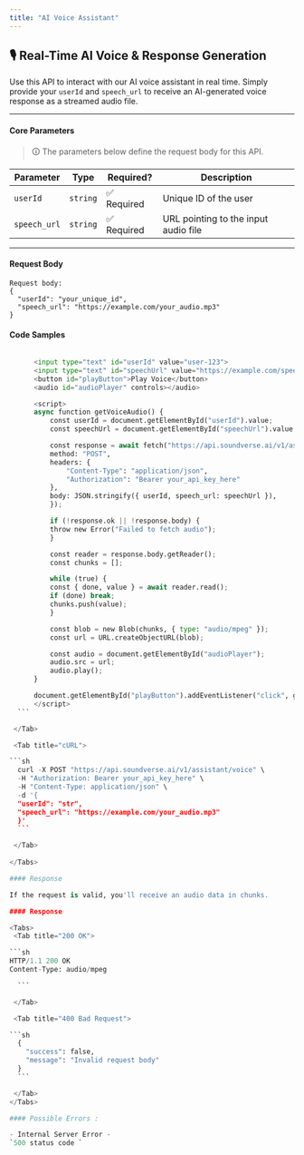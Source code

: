 ```yaml
---
title: "AI Voice Assistant"
---
```



## 🎙️ Real-Time AI Voice & Response Generation

Use this API to interact with our AI voice assistant in real time. Simply provide your `userId` and `speech_url` to receive an AI-generated voice response as a streamed audio file.

---

#### **Core Parameters**

> 🛈 The parameters below define the request body for this API.

| Parameter    | Type     | Required?   | Description                          |
| ------------ | -------- | ----------- | ------------------------------------ |
| `userId`     | `string` | ✅ Required | Unique ID of the user                |
| `speech_url` | `string` | ✅ Required | URL pointing to the input audio file |

---

#### **Request Body**

<div style={{ backgroundColor: "#e9ecef", padding: "0.75rem", borderRadius: "0.3rem" }}>
  
```
Request body: 
{
  "userId": "your_unique_id",
  "speech_url": "https://example.com/your_audio.mp3"
}
```
</div>

#### Code Samples

<Tabs>
  <Tab title="HTML & JS">
  
  ```python

        <input type="text" id="userId" value="user-123">
        <input type="text" id="speechUrl" value="https://example.com/speech.mp3">
        <button id="playButton">Play Voice</button>
        <audio id="audioPlayer" controls></audio>

        <script>
        async function getVoiceAudio() {
            const userId = document.getElementById("userId").value;
            const speechUrl = document.getElementById("speechUrl").value;

            const response = await fetch("https://api.soundverse.ai/v1/assistant/voice", {
            method: "POST",
            headers: {
                "Content-Type": "application/json",
                "Authorization": "Bearer your_api_key_here"
            },
            body: JSON.stringify({ userId, speech_url: speechUrl }),
            });

            if (!response.ok || !response.body) {
            throw new Error("Failed to fetch audio");
            }

            const reader = response.body.getReader();
            const chunks = [];

            while (true) {
            const { done, value } = await reader.read();
            if (done) break;
            chunks.push(value);
            }

            const blob = new Blob(chunks, { type: "audio/mpeg" });
            const url = URL.createObjectURL(blob);

            const audio = document.getElementById("audioPlayer");
            audio.src = url;
            audio.play();
        }

        document.getElementById("playButton").addEventListener("click", getVoiceAudio);
        </script>
    ```

   </Tab>

   <Tab title="cURL">
  
  ```sh
    curl -X POST "https://api.soundverse.ai/v1/assistant/voice" \
    -H "Authorization: Bearer your_api_key_here" \
    -H "Content-Type: application/json" \
    -d '{
    "userId": "str",
    "speech_url": "https://example.com/your_audio.mp3"
    }'
    ```

   </Tab>
   
</Tabs>

#### Response

If the request is valid, you'll receive an audio data in chunks.

#### Response

<Tabs>
   <Tab title="200 OK">
  
  ```sh
HTTP/1.1 200 OK
Content-Type: audio/mpeg

    ```

   </Tab>

   <Tab title="400 Bad Request">
  
  ```sh
    {
      "success": false,
      "message": "Invalid request body"
    }
    ```

   </Tab>
</Tabs>

#### Possible Errors :

- Internal Server Error -
  `500 status code `
